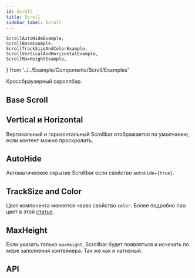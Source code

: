 ```yaml
---
id: Scroll
title: Scroll
sidebar_label: Scroll
---
```


	ScrollAutoHideExample,
	ScrollBaseExample,
	ScrollTrackSizeAndColorExample,
	ScrollVerticalAndHorizontalExample,
	ScrollMaxHeightExample,
} from '../../Example/Components/Scroll/Examples'

Кроссбраузерный скроллбар.

## Base Scroll

<ScrollBaseExample />

## Vertical и Horizontal

Вертикальный и горизонтальный Scrollbar отображается по умолчанию, если контент можно проскролить. 

<ScrollVerticalAndHorizontalExample />

## AutoHide

Автоматическое скрытие Scrollbar если свойство `autoHide={true}`.

<ScrollAutoHideExample />

## TrackSize and Color

Цвет компонента меняется через свойство `color`. Более подробно про цвет в этой [статье](/docs/styles/color#props-color). 

<ScrollTrackSizeAndColorExample />

## MaxHeight

Если указать только `maxHeight`, Scrollbar будет появляться и исчезать по мере заполнения контейнера. 
Так же как и нативный.

<ScrollMaxHeightExample />

## API

<ApiDoc name='Scroll' />